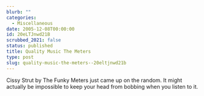 ```yaml
---
blurb: ""
categories:
  - Miscellaneous
date: 2005-12-08T00:00:00
id: 20eLTJnwd21B
scrubbed_2021: false
status: published
title: Quality Music The Meters
type: post
slug: quality-music-the-meters--20eltjnwd21b
---
```


Cissy Strut by The Funky Meters just came up on the random. It
might actually be impossible to keep your head from bobbing when
you listen to it.